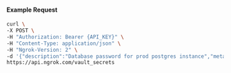 
#### Example Request

```bash
curl \
-X POST \
-H "Authorization: Bearer {API_KEY}" \
-H "Content-Type: application/json" \
-H "Ngrok-Version: 2" \
-d '{"description":"Database password for prod postgres instance","metadata":"env=prod,service=postgres","name":"db-password","value":"supersecret123","vault_id":"vault_32ELIFtgRqQ13kcDvI8Bu4y0Ra7"}' \
https://api.ngrok.com/vault_secrets
```
